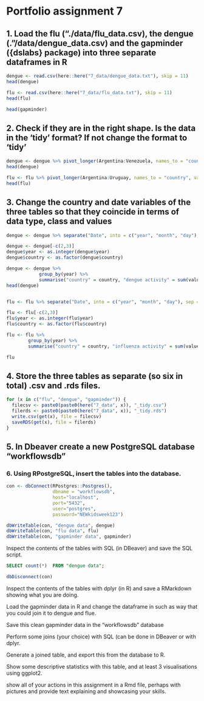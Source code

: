 # Portfolio assignment 7

## 1. Load the flu (“./data/flu_data.csv), the dengue (.”/data/dengue_data.csv) and the gapminder ({dslabs} package) into three separate dataframes in R

```r
dengue <- read.csv(here::here("7_data/dengue_data.txt"), skip = 11) 
head(dengue)

flu <- read.csv(here::here("7_data/flu_data.txt"), skip = 11)
head(flu)

head(gapminder)
```

## 2. Check if they are in the right shape. Is the data in the ‘tidy’ format? If not change the format to ‘tidy’

```r
dengue <- dengue %>% pivot_longer(Argentina:Venezuela, names_to = "country", values_to = "value")
head(dengue)

flu <- flu %>% pivot_longer(Argentina:Uruguay, names_to = "country", values_to = "value")
head(flu)

```


## 3. Change the country and date variables of the three tables so that they coincide in terms of data type, class and values

```r
dengue <- dengue %>% separate("Date", into = c("year", "month", "day"), sep = "-") 

dengue <- dengue[-c(2,3)] 
dengue$year <- as.integer(dengue$year)
dengue$country <- as.factor(dengue$country)

dengue <- dengue %>% 
            group_by(year) %>% 
            summarise("country" = country, "dengue activity" = sum(value, na.rm = T))
head(dengue)


flu <- flu %>% separate("Date", into = c("year", "month", "day"), sep = "-") 

flu <- flu[-c(2,3)] 
flu$year <- as.integer(flu$year)
flu$country <- as.factor(flu$country)

flu <- flu %>% 
        group_by(year) %>% 
        summarise("country" = country, "influenza activity" = sum(value, na.rm = T))

flu
```

## 4. Store the three tables as separate (so six in total) .csv and .rds files.

```r
for (x in c("flu", "dengue", "gapminder")) {
  filecsv <- paste0(paste0(here("7_data", x)), "_tidy.csv") 
  filerds <- paste0(paste0(here("7_data", x)), "_tidy.rds")
  write.csv(get(x), file = filecsv)
  saveRDS(get(x), file = filerds)
}

```


## 5. In Dbeaver create a new PostgreSQL database “workflowsdb”
### 6. Using RPostgreSQL, insert the tables into the database.

```r
con <- dbConnect(RPostgres::Postgres(), 
                 dbname = "workflowsdb", 
                 host="localhost", 
                 port="5432", 
                 user="postgres", 
                 password="NEWkidsweek123") 
```


```r
dbWriteTable(con, "dengue data", dengue)
dbWriteTable(con, "flu data", flu)
dbWriteTable(con, "gapminder data", gapminder)
```


Inspect the contents of the tables with SQL (in DBeaver) and save the SQL script.

```sql
SELECT count(*)  FROM "dengue data";

```

```r
dbDisconnect(con)
```





Inspect the contents of the tables with dplyr (in R) and save a RMarkdown showing what you are doing.

Load the gapminder data in R and change the dataframe in such as way that you could join it to dengue and flue.

Save this clean gapminder data in the “workflowsdb” database

Perform some joins (your choice) with SQL (can be done in DBeaver or with dplyr.

Generate a joined table, and export this from the database to R.

Show some descriptive statistics with this table, and at least 3 visualisations using ggplot2.

show all of your actions in this assignment in a Rmd file, perhaps with pictures and provide text explaining and showcasing your skills.

